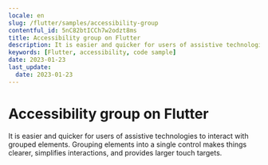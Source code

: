 ```yaml
---
locale: en
slug: /flutter/samples/accessibility-group
contentful_id: 5nC82btICCh7w2odzt8ms
title: Accessibility group on Flutter
description: It is easier and quicker for users of assistive technologies to interact with grouped elements.
keywords: [Flutter, accessibility, code sample]
date: 2023-01-23
last_update:
  date: 2023-01-23
---
```


# Accessibility group on Flutter

It is easier and quicker for users of assistive technologies to interact with grouped elements. Grouping elements into a single control makes things clearer, simplifies interactions, and provides larger touch targets.

<CodeSample id="accessibility-group" locale="en" platform="flutter"/>
